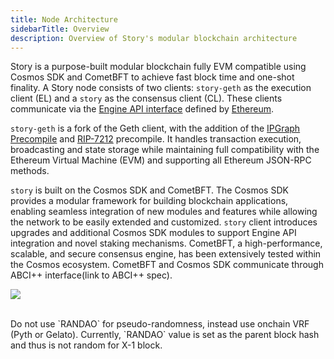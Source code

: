 ```yaml
---
title: Node Architecture
sidebarTitle: Overview
description: Overview of Story's modular blockchain architecture
---
```


Story is a purpose-built modular blockchain fully EVM compatible using Cosmos SDK and CometBFT to achieve fast block time and one-shot finality. A Story node consists of two clients: `story-geth` as the execution client (EL) and a `story` as the consensus client (CL). These clients communicate via the [Engine API interface](/network/node-architecture/engine-api) defined by [Ethereum](https://hackmd.io/@danielrachi/engine_api).

`story-geth` is a fork of the Geth client, with the addition of the [IPGraph Precompile](/network/node-architecture/precompile) and [RIP-7212](https://github.com/ethereum/RIPs/blob/master/RIPS/rip-7212.md) precompile. It handles transaction execution, broadcasting and state storage while maintaining full compatibility with the Ethereum Virtual Machine (EVM) and supporting all Ethereum JSON-RPC methods.

`story` is built on the Cosmos SDK and CometBFT. The Cosmos SDK provides a modular framework for building blockchain applications, enabling seamless integration of new modules and features while allowing the network to be easily extended and customized. `story` client introduces upgrades and additional Cosmos SDK modules to support Engine API integration and novel staking mechanisms. CometBFT, a high-performance, scalable, and secure consensus engine, has been extensively tested within the Cosmos ecosystem. CometBFT and Cosmos SDK communicate through ABCI++ interface(link to ABCI++ spec).

<Image
  align="center"
  src="https://files.readme.io/12b850eac8fcdf10ebb8d2ed23f7217e1b791b87865b37e582d8711790e4f204-image.png"
/>

<br />

<Warning>
  Do not use `RANDAO` for pseudo-randomness, instead use onchain VRF (Pyth or
  Gelato). Currently, `RANDAO` value is set as the parent block hash and thus is
  not random for X-1 block.
</Warning>
